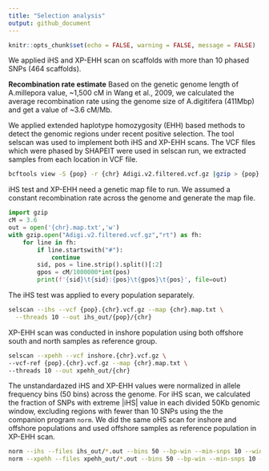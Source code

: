 ```yaml
---
title: "Selection analysis"
output: github_document
---
```


```r
knitr::opts_chunk$set(echo = FALSE, warning = FALSE, message = FALSE)
```

We applied iHS and XP-EHH scan on scaffolds with more than 10 phased SNPs (464 scaffolds).

**Recombination rate estimate**
Based on the genetic genome length of A.millepora value, ~1,500 cM in Wang et al., 2009, we calculated the average recombination rate using the genome size of A.digitifera (411Mbp) and get a value of ~3.6 cM/Mb.

We applied extended haplotype homozygosity (EHH) based methods to detect the genomic regions under recent positive selection. The tool selscan was used to implement both iHS and XP-EHH scans. The VCF files which were phased by SHAPEIT were used in selscan run, we extracted samples from each location in VCF file.

```bash
bcftools view -S {pop} -r {chr} Adigi.v2.filtered.vcf.gz |gzip > {pop}.{chr}.vcf.gz
```

iHS test and XP-EHH need a genetic map file to run. We assumed a constant recombination rate across the genome and generate the map file.

```python
import gzip
cM = 3.6
out = open('{chr}.map.txt','w')
with gzip.open("Adigi.v2.filtered.vcf.gz","rt") as fh:
    for line in fh:
        if line.startswith("#"):
            continue
        sid, pos = line.strip().split()[:2]
        gpos = cM/1000000*int(pos)
        print(f'{sid}\t{sid}:{pos}\t{gpos}\t{pos}', file=out)
```

The iHS test was applied to every population separately.

```bash
selscan --ihs --vcf {pop}.{chr}.vcf.gz --map {chr}.map.txt \
  --threads 10 --out ihs_out/{pop}/{chr}
```

XP-EHH scan was conducted in inshore population using both offshore south and north samples as reference group.
```bash
selscan --xpehh --vcf inshore.{chr}.vcf.gz \
--vcf-ref {pop}.{chr}.vcf.gz --map {chr}.map.txt \
--threads 10 --out xpehh_out/{chr}
```

The unstandardazed iHS and XP-EHH values were normalized in allele frequency bins (50 bins) across the genome. For iHS scan, we calculated the fraction of SNPs with extreme |iHS| value in each divided 50Kb genomic window, excluding regions with fewer than 10 SNPs using the the companion program `norm`. We did the same oHS scan for inshore and offshore 
populations and used offshore samples as reference population in XP-EHH scan.

```bash
norm --ihs --files ihs_out/*.out --bins 50 --bp-win --min-snps 10 --winsize 50000
norm --xpehh --files xpehh_out/*.out --bins 50 --bp-win --min-snps 10 --winsize 50000
```




